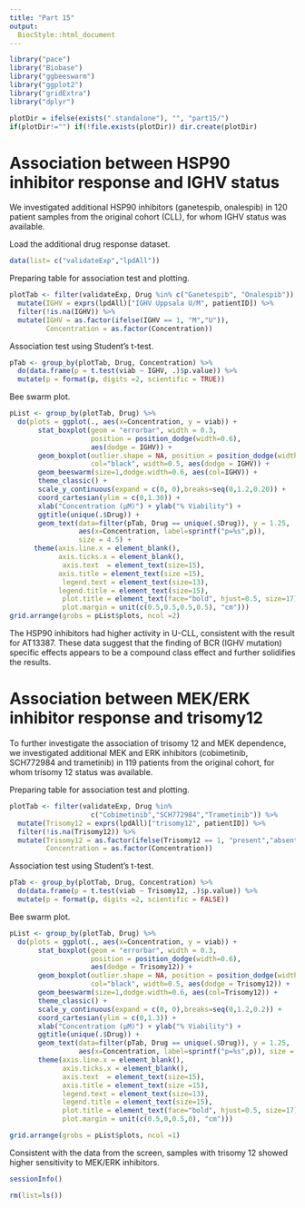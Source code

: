 ```yaml
---
title: "Part 15"
output:
  BiocStyle::html_document
---
```


```r
library("pace")
library("Biobase")
library("ggbeeswarm")
library("ggplot2")
library("gridExtra")
library("dplyr")
```

```r
plotDir = ifelse(exists(".standalone"), "", "part15/")
if(plotDir!="") if(!file.exists(plotDir)) dir.create(plotDir)
```


# Association between HSP90 inhibitor response and IGHV status

We  investigated  additional  HSP90  inhibitors  (ganetespib,  onalespib)  in  120  patient  samples  from  the  original cohort (CLL), for whom IGHV status was available.

Load the additional drug response dataset.
```r
data(list= c("validateExp","lpdAll"))
```

Preparing table for association test and plotting.
```r
plotTab <- filter(validateExp, Drug %in% c("Ganetespib", "Onalespib")) %>%
  mutate(IGHV = exprs(lpdAll)["IGHV Uppsala U/M", patientID]) %>%
  filter(!is.na(IGHV)) %>%
  mutate(IGHV = as.factor(ifelse(IGHV == 1, "M","U")),
         Concentration = as.factor(Concentration))
```

Association test using Student's t-test.
```r
pTab <- group_by(plotTab, Drug, Concentration) %>%
  do(data.frame(p = t.test(viab ~ IGHV, .)$p.value)) %>%
  mutate(p = format(p, digits =2, scientific = TRUE))
```

Bee swarm plot.
```r
pList <- group_by(plotTab, Drug) %>% 
  do(plots = ggplot(., aes(x=Concentration, y = viab)) + 
       stat_boxplot(geom = "errorbar", width = 0.3,
                    position = position_dodge(width=0.6), 
                    aes(dodge = IGHV)) +
       geom_boxplot(outlier.shape = NA, position = position_dodge(width=0.6), 
                    col="black", width=0.5, aes(dodge = IGHV)) + 
       geom_beeswarm(size=1,dodge.width=0.6, aes(col=IGHV)) +
       theme_classic() +
       scale_y_continuous(expand = c(0, 0),breaks=seq(0,1.2,0.20)) +
       coord_cartesian(ylim = c(0,1.30)) +
       xlab("Concentration (µM)") + ylab("% Viability") + 
       ggtitle(unique(.$Drug)) +
       geom_text(data=filter(pTab, Drug == unique(.$Drug)), y = 1.25, 
                 aes(x=Concentration, label=sprintf("p=%s",p)),
                 size = 4.5) + 
      theme(axis.line.x = element_blank(),
            axis.ticks.x = element_blank(),
             axis.text  = element_text(size=15),
            axis.title = element_text(size =15),
             legend.text = element_text(size=13),
            legend.title = element_text(size=15),
             plot.title = element_text(face="bold", hjust=0.5, size=17),
             plot.margin = unit(c(0.5,0.5,0.5,0.5), "cm"))) 
grid.arrange(grobs = pList$plots, ncol =2)
```
The HSP90 inhibitors had higher activity in U-CLL, consistent  with the result for AT13387. These data suggest that the finding of BCR (IGHV mutation) specific effects  appears to be a compound class effect and further solidifies the results. 

# Association between MEK/ERK inhibitor response and trisomy12

To  further  investigate  the  association  of  trisomy  12  and  MEK  dependence,  we  investigated  additional  MEK  and  ERK  inhibitors  (cobimetinib,  SCH772984  and  trametinib)  in  119  patients  from  the  original  cohort,  for  whom  trisomy  12  status  was  available. 

Preparing table for association test and plotting.
```r
plotTab <- filter(validateExp, Drug %in%
                    c("Cobimetinib","SCH772984","Trametinib")) %>%
  mutate(Trisomy12 = exprs(lpdAll)["trisomy12", patientID]) %>%
  filter(!is.na(Trisomy12)) %>%
  mutate(Trisomy12 = as.factor(ifelse(Trisomy12 == 1, "present","absent")),
         Concentration = as.factor(Concentration))
```

Association test using Student's t-test.
```r
pTab <- group_by(plotTab, Drug, Concentration) %>% 
  do(data.frame(p = t.test(viab ~ Trisomy12, .)$p.value)) %>%
  mutate(p = format(p, digits =2, scientific = FALSE))
```

Bee swarm plot.
```r
pList <- group_by(plotTab, Drug) %>% 
  do(plots = ggplot(., aes(x=Concentration, y = viab)) + 
       stat_boxplot(geom = "errorbar", width = 0.3,
                    position = position_dodge(width=0.6), 
                    aes(dodge = Trisomy12)) +
       geom_boxplot(outlier.shape = NA, position = position_dodge(width=0.6), 
                    col="black", width=0.5, aes(dodge = Trisomy12)) + 
       geom_beeswarm(size=1,dodge.width=0.6, aes(col=Trisomy12)) +
       theme_classic() +
       scale_y_continuous(expand = c(0, 0),breaks=seq(0,1.2,0.2)) +
       coord_cartesian(ylim = c(0,1.3)) +
       xlab("Concentration (µM)") + ylab("% Viability") + 
       ggtitle(unique(.$Drug)) +
       geom_text(data=filter(pTab, Drug == unique(.$Drug)), y = 1.25, 
                 aes(x=Concentration, label=sprintf("p=%s",p)), size = 5) + 
       theme(axis.line.x = element_blank(),
             axis.ticks.x = element_blank(),
             axis.text  = element_text(size=15),
             axis.title = element_text(size =15),
             legend.text = element_text(size=13),
             legend.title = element_text(size=15),
             plot.title = element_text(face="bold", hjust=0.5, size=17),
             plot.margin = unit(c(0.5,0,0.5,0), "cm"))) 

grid.arrange(grobs = pList$plots, ncol =1)
```
Consistent  with  the  data  from  the  screen,  samples  with  trisomy  12  showed  higher  sensitivity  to  MEK/ERK  inhibitors.


```r
sessionInfo()
```

```r
rm(list=ls())
```